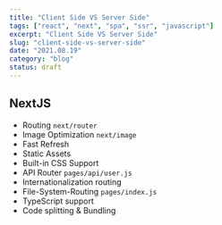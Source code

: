 ```yaml
---
title: "Client Side VS Server Side"
tags: ["react", "next", "spa", "ssr", "javascript"]
excerpt: "Client Side VS Server Side"
slug: "client-side-vs-server-side"
date: "2021.08.19"
category: "blog"
status: draft
---
```


## NextJS

- Routing `next/router`
- Image Optimization `next/image`
- Fast Refresh
- Static Assets
- Built-in CSS Support
- API Router `pages/api/user.js`
- Internationalization routing
- File-System-Routing `pages/index.js`
- TypeScript support
- Code splitting & Bundling
